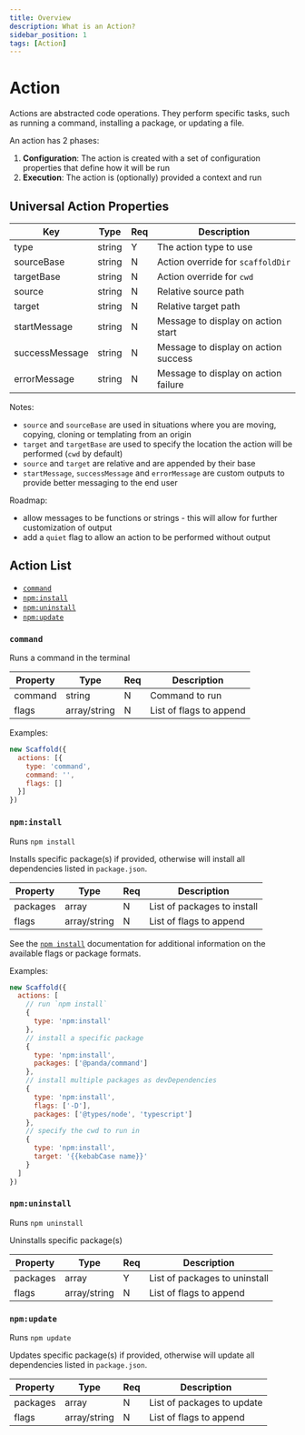 ```yaml
---
title: Overview
description: What is an Action?
sidebar_position: 1
tags: [Action]
---
```

# Action

Actions are abstracted code operations. They perform specific tasks, such as running a command, installing a package, or updating a file.

An action has 2 phases:

1. **Configuration**: The action is created with a set of configuration properties that define how it will be run
2. **Execution**: The action is (optionally) provided a context and run


## Universal Action Properties

| Key               | Type         | Req | Description |
| ----------------- | ------------ | --- | ----------- |
| type              | string       | Y   | The action type to use |
| sourceBase        | string       | N   | Action override for `scaffoldDir` |
| targetBase        | string       | N   | Action override for `cwd` |
| source            | string       | N   | Relative source path |
| target            | string       | N   | Relative target path |
| startMessage      | string       | N   | Message to display on action start |
| successMessage    | string       | N   | Message to display on action success |
| errorMessage      | string       | N   | Message to display on action failure |

Notes:

- `source` and `sourceBase` are used in situations where you are moving, copying, cloning or templating from an origin
- `target` and `targetBase` are used to specify the location the action will be performed (`cwd` by default)
- `source` and `target` are relative and are appended by their base
- `startMessage`, `successMessage` and `errorMessage` are custom outputs to provide better messaging to the end user

Roadmap:

- allow messages to be functions or strings - this will allow for further customization of output
- add a `quiet` flag to allow an action to be performed without output

## Action List

- [`command`](#command)
- [`npm:install`](#npminstall)
- [`npm:uninstall`](#npmuninstall)
- [`npm:update`](#npmupdate)

### `command`

Runs a command in the terminal

| Property      | Type         | Req | Description |
| ------------- | ------------ | --- | ----------- |
| command       | string       | N   | Command to run |
| flags         | array/string | N   | List of flags to append |

Examples:

```js
new Scaffold({
  actions: [{
    type: 'command',
    command: '',
    flags: []
  }]
})
```

### `npm:install`

Runs `npm install`

Installs specific package(s) if provided, otherwise will install all dependencies listed in `package.json`.

| Property      | Type         | Req | Description |
| ------------- | ------------ | --- | ----------- |
| packages      | array        | N   | List of packages to install |
| flags         | array/string | N   | List of flags to append |

See the [`npm install`](https://docs.npmjs.com/cli/v10/commands/npm-install) documentation for additional information on the available flags or package formats.

Examples:

```js
new Scaffold({
  actions: [
    // run `npm install`
    {
      type: 'npm:install'
    },
    // install a specific package
    {
      type: 'npm:install',
      packages: ['@panda/command']
    },
    // install multiple packages as devDependencies
    {
      type: 'npm:install',
      flags: ['-D'],
      packages: ['@types/node', 'typescript']
    },
    // specify the cwd to run in
    {
      type: 'npm:install',
      target: '{{kebabCase name}}'
    }
  ]
})
```

### `npm:uninstall`

Runs `npm uninstall`

Uninstalls specific package(s)

| Property      | Type         | Req | Description |
| ------------- | ------------ | --- | ----------- |
| packages      | array        | Y   | List of packages to uninstall |
| flags         | array/string | N   | List of flags to append |

### `npm:update`

Runs `npm update`

Updates specific package(s) if provided, otherwise will update all dependencies listed in `package.json`.

| Property      | Type         | Req | Description |
| ------------- | ------------ | --- | ----------- |
| packages      | array        | N   | List of packages to update |
| flags         | array/string | N   | List of flags to append |
